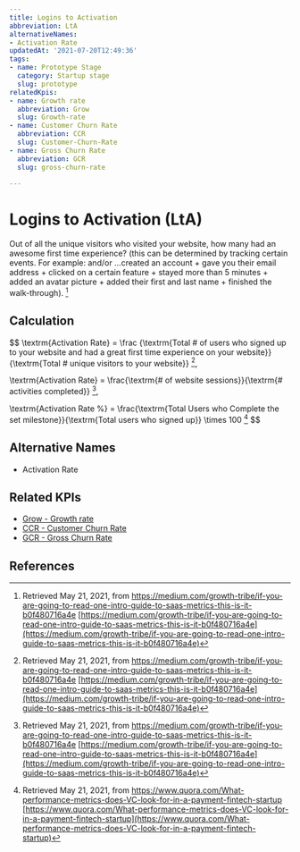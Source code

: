 ```yaml
---
title: Logins to Activation
abbreviation: LtA
alternativeNames:
- Activation Rate
updatedAt: '2021-07-20T12:49:36'
tags:
- name: Prototype Stage
  category: Startup stage
  slug: prototype
relatedKpis:
- name: Growth rate
  abbreviation: Grow
  slug: Growth-rate
- name: Customer Churn Rate
  abbreviation: CCR
  slug: Customer-Churn-Rate
- name: Gross Churn Rate
  abbreviation: GCR
  slug: gross-churn-rate

---
```


# Logins to Activation (LtA)

Out of all the unique visitors who visited your website, how many had an awesome first time experience? (this can be determined by tracking certain events. For example: and/or …created an account + gave you their email address + clicked on a certain feature + stayed more than 5 minutes + added an avatar picture + added their first and last name + finished the walk-through).  [^1]

## Calculation

$$
\textrm{Activation Rate} = \frac {\textrm{Total \# of users who signed up to your website and had a great first time experience on your website}}{\textrm{Total \# unique visitors to your website}} [^1],

\textrm{Activation Rate} = \frac{\textrm{\# of website sessions}}{\textrm{\# activities completed}} [^2],

\textrm{Activation Rate \%}  = \frac{\textrm{Total Users who Complete the set milestone}}{\textrm{Total users who signed up}} \times 100 [^3]
$$



## Alternative Names

- Activation Rate

## Related KPIs

- [Grow - Growth rate](/en/kpis/Growth-rate)
- [CCR - Customer Churn Rate](/en/kpis/Customer-Churn-Rate)
- [GCR - Gross Churn Rate](/en/kpis/gross-churn-rate)

## References

[^1]:   Retrieved May 21, 2021, from https://medium.com/growth-tribe/if-you-are-going-to-read-one-intro-guide-to-saas-metrics-this-is-it-b0f480716a4e [https://medium.com/growth-tribe/if-you-are-going-to-read-one-intro-guide-to-saas-metrics-this-is-it-b0f480716a4e](https://medium.com/growth-tribe/if-you-are-going-to-read-one-intro-guide-to-saas-metrics-this-is-it-b0f480716a4e)
[^2]:   Retrieved May 21, 2021, from https://medium.com/growth-tribe/if-you-are-going-to-read-one-intro-guide-to-saas-metrics-this-is-it-b0f480716a4e [https://medium.com/growth-tribe/if-you-are-going-to-read-one-intro-guide-to-saas-metrics-this-is-it-b0f480716a4e](https://medium.com/growth-tribe/if-you-are-going-to-read-one-intro-guide-to-saas-metrics-this-is-it-b0f480716a4e)
[^3]:   Retrieved May 21, 2021, from https://www.quora.com/What-performance-metrics-does-VC-look-for-in-a-payment-fintech-startup [https://www.quora.com/What-performance-metrics-does-VC-look-for-in-a-payment-fintech-startup](https://www.quora.com/What-performance-metrics-does-VC-look-for-in-a-payment-fintech-startup)
[^4]:  Geckoboard. Retrieved May 21, 2021, from https://www.geckoboard.com/best-practice/kpi-examples/activation-rate/ [https://www.geckoboard.com/best-practice/kpi-examples/activation-rate/](https://www.geckoboard.com/best-practice/kpi-examples/activation-rate/)
